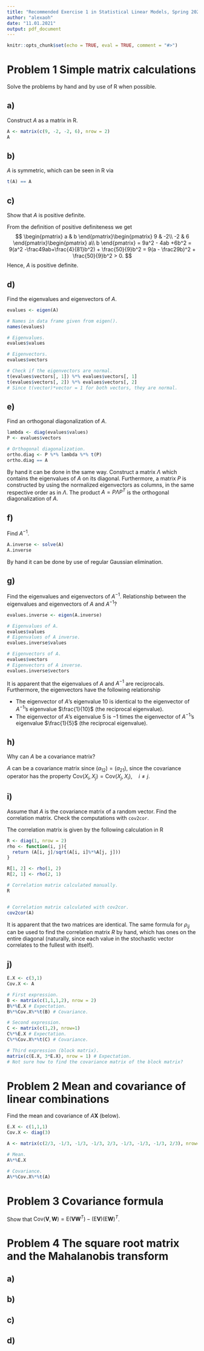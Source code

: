 ```yaml
---
title: "Recommended Exercise 1 in Statistical Linear Models, Spring 2021"
author: "alexaoh"
date: "11.01.2021"
output: pdf_document
---
```


```r
knitr::opts_chunk$set(echo = TRUE, eval = TRUE, comment = "#>")
```

# Problem 1 \hspace{3mm} Simple matrix calculations

Solve the problems by hand and by use of R when possible. 

## a) 
Construct $A$ as a matrix in R. 
```r
A <- matrix(c(9, -2, -2, 6), nrow = 2)
A
```

## b) 
$A$ is symmetric, which can be seen in R via 
```r
t(A) == A
```

## c)
Show that $A$ is positive definite.

From the definition of positive definiteness we get
$$
\begin{pmatrix}
a & b
\end{pmatrix}\begin{pmatrix}
9 & -2\\
-2 & 6
\end{pmatrix}\begin{pmatrix}
a\\
b
\end{pmatrix} = 9a^2 - 4ab +6b^2 = 9(a^2 -\frac49ab+\frac{4}{81}b^2) + \frac{50}{9}b^2 = 9(a - \frac29b)^2 + \frac{50}{9}b^2 > 0.
$$
Hence, $A$ is positive definite. 

## d)
Find the eigenvalues and eigenvectors of $A$.
```r
evalues <- eigen(A)

# Names in data frame given from eigen().
names(evalues)

# Eigenvalues.
evalues$values

# Eigenvectors.
evalues$vectors

# Check if the eigenvectors are normal.
t(evalues$vectors[, 1]) %*% evalues$vectors[, 1] 
t(evalues$vectors[, 2]) %*% evalues$vectors[, 2] 
# Since t(vector)*vector = 1 for both vectors, they are normal. 
```

## e)
Find an orthogonal diagonalization of $A$. 
```r
lambda <- diag(evalues$values)
P <- evalues$vectors

# Orthogonal diagonalization.
ortho.diag <- P %*% lambda %*% t(P)
ortho.diag == A 
```

By hand it can be done in the same way. Construct a matrix $\Lambda$ which contains the eigenvalues of $A$ on its diagonal. Furthermore, a matrix $P$ is constructed by using the normalized eigenvectors as columns, in the same respective order as in $\Lambda$. The product $A = P\Lambda P^T$ is the orthogonal diagonalization of $A$.

## f)
Find $A^{-1}$.
```r
A.inverse <- solve(A)
A.inverse
```
By hand it can be done by use of regular Gaussian elimination. 

## g)
Find the eigenvalues and eigenvectors of $A^{-1}$. Relationship between the eigenvalues and eigenvectors of $A$ and $A^{-1}$?
```r
evalues.inverse <- eigen(A.inverse)

# Eigenvalues of A.
evalues$values
# Eigenvalues of A inverse. 
evalues.inverse$values

# Eigenvectors of A.
evalues$vectors
# Eigenvectors of A inverse.
evalues.inverse$vectors
```

It is apparent that the eigenvalues of $A$ and $A^{-1}$ are reciprocals. Furthermore, the eigenvectors have the following relationship

* The eigenvector of $A$'s eigenvalue 10 is identical to the eigenvector of $A^{-1}$'s eigenvalue $\frac{1}{10}$ (the reciprocal eigenvalue).
* The eigenvector of $A$'s eigenvalue 5 is $-1$ times the eigenvector of $A^{-1}$'s eigenvalue $\frac{1}{5}$ (the reciprocal eigenvalue).

## h)
Why can $A$ be a covariance matrix?

$A$ can be a covariance matrix since $(a_{12}) = (a_{21})$, since the covariance operator has the property $\text{Cov}(X_i, X_j) = \text{Cov}(X_j, X_i), \quad i \neq j$. 

## i)
Assume that $A$ is the covariance matrix of a random vector. Find the correlation matrix. Check the computations with `cov2cor`.

The correlation matrix is given by the following calculation in R

```r
R <- diag(1, nrow = 2)
rho <- function(i, j){
  return (A[i, j]/sqrt(A[i, i]%*%A[j, j]))
}

R[1, 2] <- rho(1, 2)
R[2, 1] <- rho(2, 1)

# Correlation matrix calculated manually.
R


# Correlation matrix calculated with cov2cor.
cov2cor(A)
```

It is apparent that the two matrices are identical. The same formula for $\rho_{ij}$ can be used to find the correlation matrix $R$ by hand, which has ones on the entire diagonal (naturally, since each value in the stochastic vector correlates to the fullest with itself).

## j) 

```r
E.X <- c(3,1)
Cov.X <- A

# First expression.
B <- matrix(c(1,1,1,2), nrow = 2)
B%*%E.X # Expectation.
B%*%Cov.X%*%t(B) # Covariance.

# Second expression.
C <- matrix(c(1,2), nrow=1)
C%*%E.X # Expectation.
C%*%Cov.X%*%t(C) # Covariance.

# Third expression (block matrix).
matrix(c(E.X, 3*E.X), nrow = 1) # Expectation.
# Not sure how to find the covariance matrix of the block matrix?


```

# Problem 2 \hspace{3mm} Mean and covariance of linear combinations

Find the mean and covariance of $A\boldsymbol{X}$ (below).
```r
E.X <- c(1,1,1)
Cov.X <- diag(3)

A <- matrix(c(2/3, -1/3, -1/3, -1/3, 2/3, -1/3, -1/3, -1/3, 2/3), nrow=3)

# Mean.
A%*%E.X

# Covariance.
A%*%Cov.X%*%t(A)
```


# Problem 3 \hspace{3mm} Covariance formula

Show that $\text{Cov}(\boldsymbol{V}, \boldsymbol{W}) = \text{E}(\boldsymbol{VW}^T) - (\text{E}\boldsymbol{V})(\text{E}\boldsymbol{W})^T$.

# Problem 4 \hspace{3mm} The square root matrix and the Mahalanobis transform 

## a)

## b)

## c)

## d)